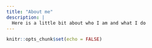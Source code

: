```yaml
---
title: "About me"
description: |
  Here is a little bit about who I am and what I do
---
```


```r
knitr::opts_chunk$set(echo = FALSE)
```
